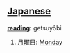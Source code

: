 == [[Japanese]] ==                                          

'''[[reading]]''': getsuyôbi

# [[月曜日]]: [[Monday]]